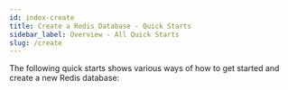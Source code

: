 ```yaml
---
id: index-create
title: Create a Redis Database - Quick Starts
sidebar_label: Overview - All Quick Starts
slug: /create
---
```




The following quick starts shows various ways of how to get started and create a new Redis database:



<div className="row">
  <div className="col">
     <RedisCard
        title="Redis Stack"
        description="Create database using Redis Stack"
        page="/create/redis-stack"
        />
 </div>


  <div className="col">
     <RedisCard
        title="Redis Functions"
        description="Getting started with Redis Functions"
        page="/create/redis-functions"
        />
 </div>



 <div className="col">
     <RedisCard
        title="Redis Enterprise Cloud"
        imgPath="recloud.png"
        description="Create database using Redis Enterprise Cloud"
        preview="recloud.png"
        page="/create/rediscloud"
        />
 </div>


 <div className="col">
    <RedisCard
        title="Redis on Heroku"
        description="Create Redis database on Heroku"
        page="/create/heroku"
        />
 </div>
</div>

<div className="row">
 <div className="col">
    <RedisCard
        title="Redis on Azure Cache"
        description="Create Redis database on Azure Cache"
        page="/create/azure"
        />
 </div>


 <div className="col">
     <RedisCard
        title="Redis on Google Cloud"
        imgPath="recloud.png"
        description="Create Redis database using Google Cloud"
        preview="recloud.png"
        page="/create/gcp"
        />
</div>


 <div className="col">
    <RedisCard
        title="Redis on AWS"
        description="Create Redis database on AWS"
        page="/create/aws"
        />
 </div>
</div>

<div className="row">

 <div className="col">
    <RedisCard
        title="Redis on Docker"
        description="Create Redis database on Docker"
        page="/create/docker"
        />
 </div>


 <div className="col">
     <RedisCard
        title="Redis on Kubernetes"
        imgPath="recloud.png"
        description="Create Redis database on Kubernetes Platform"
        preview="recloud.png"
        page="/create/kubernetes"
        />
</div>


 <div className="col">
    <RedisCard
        title="Redis from Source"
        description="Create Redis database from Source"
        page="/create/from-source"
        />
  </div>
</div>

<div className="row">

   <div className="col">
    <RedisCard
        title="Redis on Mac"
        description="Create Redis database on Mac using Homebrew"
        page="/create/homebrew"
        />
  </div>



</div>
